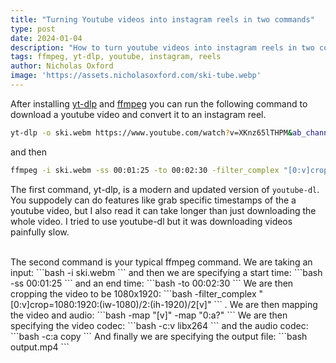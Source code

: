 ```yaml
---
title: "Turning Youtube videos into instagram reels in two commands"
type: post
date: 2024-01-04
description: "How to turn youtube videos into instagram reels in two commands using FFMPEG and yt-dlp"
tags: ffmpeg, yt-dlp, youtube, instagram, reels
author: Nicholas Oxford
image: 'https://assets.nicholasoxford.com/ski-tube.webp'
---
```


After installing [yt-dlp](https://github.com/yt-dlp/yt-dlp) and [ffmpeg](https://ffmpeg.org/) you can run the following command to download a youtube video and convert it to an instagram reel.

```bash
yt-dlp -o ski.webm https://www.youtube.com/watch?v=XKnz65lTHPM&ab_channel=RedBullSnow
```

and then

```bash
ffmpeg -i ski.webm -ss 00:01:25 -to 00:02:30 -filter_complex "[0:v]crop=1080:1920:(iw-1080)/2:(ih-1920)/2[v]" -map "[v]" -map "0:a?" -c:v libx264 -c:a copy output.mp4
```

The first command, yt-dlp, is a modern and updated version of `youtube-dl`. You suppodely can do features like grab specific timestamps of the a youtube video, but I also read it can take longer than just downloading the whole video. I tried to use youtube-dl but it was downloading videos painfully slow.

<br/>
The second command is your typical ffmpeg command. We are taking an input: 
```bash
-i ski.webm
```
 and then we are specifying a start time: 
```bash
-ss 00:01:25
``` 
 and an end time: 
 ```bash
 -to 00:02:30
 ```
  We are then cropping the video to be 1080x1920: 
  ```bash
  -filter_complex "[0:v]crop=1080:1920:(iw-1080)/2:(ih-1920)/2[v]"
  ```
  . We are then mapping the video and audio: 
  ```bash
  -map "[v]" -map "0:a?"
  ```
   We are then specifying the video codec: 
   ```bash
   -c:v libx264
   ``` 
   and the audio codec: 
   ```bash
   -c:a copy
   ```
   And finally we are specifying the output file: 
   ```bash
   output.mp4
   ```
